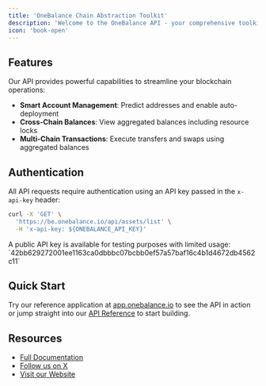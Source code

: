 ```yaml
---
title: 'OneBalance Chain Abstraction Toolkit'
description: 'Welcome to the OneBalance API - your comprehensive toolkit for end-to-end chain abstraction experiences'
icon: 'book-open'
---
```


## Features

Our API provides powerful capabilities to streamline your blockchain operations:

- **Smart Account Management**: Predict addresses and enable auto-deployment
- **Cross-Chain Balances**: View aggregated balances including resource locks
- **Multi-Chain Transactions**: Execute transfers and swaps using aggregated balances

## Authentication

All API requests require authentication using an API key passed in the `x-api-key` header:

```bash Send your first request
curl -X 'GET' \
  'https://be.onebalance.io/api/assets/list' \
  -H 'x-api-key: ${ONEBALANCE_API_KEY}'
```

<Note>
  A public API key is available for testing purposes with limited usage:
  `42bb629272001ee1163ca0dbbbc07bcbb0ef57a57baf16c4b1d4672db4562c11`
</Note>

## Quick Start

Try our reference application at [app.onebalance.io](https://app.onebalance.io) to see the API in action or jump straight into our [API Reference](/api-reference/account/predict-address) to start building.

## Resources

- [Full Documentation](https://docs.onebalance.io)
- [Follow us on X](https://x.com/OneBalance_io)
- [Visit our Website](https://onebalance.io)

